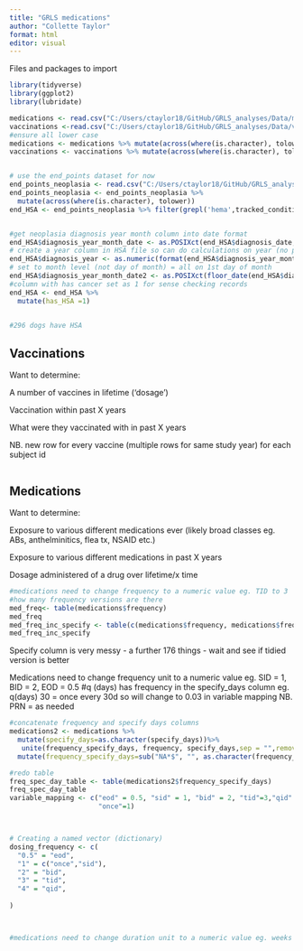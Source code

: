 ```yaml
---
title: "GRLS medications"
author: "Collette Taylor"
format: html
editor: visual
---
```


Files and packages to import

```r
library(tidyverse)
library(ggplot2)
library(lubridate)

medications <- read.csv("C:/Users/ctaylor18/GitHub/GRLS_analyses/Data/medications.csv",na.strings=c ("","NA"))
vaccinations <-read.csv("C:/Users/ctaylor18/GitHub/GRLS_analyses/Data/vaccines.csv",na.strings=c ("","NA"))
#ensure all lower case
medications <- medications %>% mutate(across(where(is.character), tolower))
vaccinations <- vaccinations %>% mutate(across(where(is.character), tolower))


# use the end_points dataset for now 
end_points_neoplasia <- read.csv("C:/Users/ctaylor18/GitHub/GRLS_analyses/Data/study_endpoints.csv")
end_points_neoplasia <- end_points_neoplasia %>% 
  mutate(across(where(is.character), tolower))
end_HSA <- end_points_neoplasia %>% filter(grepl('hema',tracked_condition),ignore.case=TRUE)


#get neoplasia diagnosis year month column into date format
end_HSA$diagnosis_year_month_date <- as.POSIXct(end_HSA$diagnosis_date,format = "%Y-%m-%d")
# create a year column in HSA file so can do calculations on year (no point being more precise as questionaire done annually and may not match diagnosis time)
end_HSA$diagnosis_year <- as.numeric(format(end_HSA$diagnosis_year_month_date,"%Y"))
# set to month level (not day of month) = all on 1st day of month
end_HSA$diagnosis_year_month_date2 <- as.POSIXct(floor_date(end_HSA$diagnosis_year_month_date,unit="month"))
#column with has cancer set as 1 for sense checking records
end_HSA <- end_HSA %>%
  mutate(has_HSA =1)


#296 dogs have HSA 
```

## Vaccinations

Want to determine:

A number of vaccines in lifetime ('dosage')

Vaccination within past X years

What were they vaccinated with in past X years

NB. new row for every vaccine (multiple rows for same study year) for each subject id

```r

```

## Medications

Want to determine:

Exposure to various different medications ever (likely broad classes eg. ABs, anthelminitics, flea tx, NSAID etc.)

Exposure to various different medications in past X years

Dosage administered of a drug over lifetime/x time

```r
#medications need to change frequency to a numeric value eg. TID to 3
#how many frequency versions are there
med_freq<- table(medications$frequency)
med_freq
med_freq_inc_specify <- table(c(medications$frequency, medications$frequency_specify))
med_freq_inc_specify


```

Specify column is very messy - a further 176 things - wait and see if tidied version is better

Medications need to change frequency unit to a numeric value eg. SID = 1, BID = 2, EOD = 0.5 #q (days) has frequency in the specify_days column eg. q(days) 30 = once every 30d so will change to 0.03 in variable mapping NB. PRN = as needed

```r
#concatenate frequency and specify days columns
medications2 <- medications %>%
  mutate(specify_days=as.character(specify_days))%>%
   unite(frequency_specify_days, frequency, specify_days,sep = "",remove=FALSE)%>%
  mutate(frequency_specify_days=sub("NA*$", "", as.character(frequency_specify_days)))

#redo table
freq_spec_day_table <- table(medications2$frequency_specify_days)
freq_spec_day_table
variable_mapping <- c("eod" = 0.5, "sid" = 1, "bid" = 2, "tid"=3,"qid" = 4,
                      "once"=1)



# Creating a named vector (dictionary)
dosing_frequency <- c(
  "0.5" = "eod",
  "1" = c("once","sid"),
  "2" = "bid",
  "3" = "tid",
  "4" = "qid",
  
)



#medications need to change duration unit to a numeric value eg. weeks to 7 (ie. 7 days)


```
